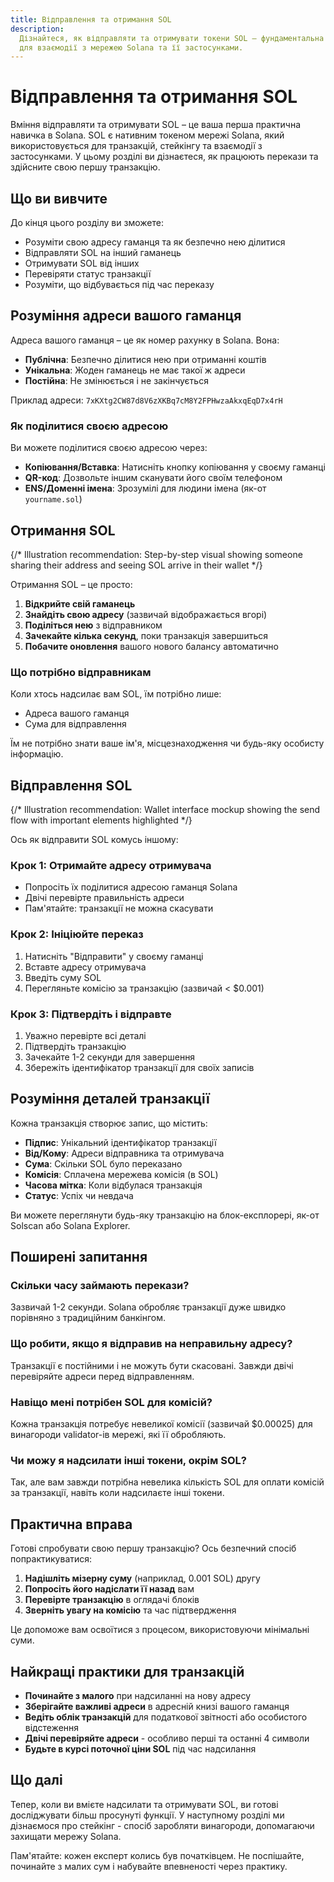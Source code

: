 ```yaml
---
title: Відправлення та отримання SOL
description:
  Дізнайтеся, як відправляти та отримувати токени SOL – фундаментальна навичка
  для взаємодії з мережею Solana та її застосунками.
---
```


# Відправлення та отримання SOL

Вміння відправляти та отримувати SOL – це ваша перша практична навичка в Solana.
SOL є нативним токеном мережі Solana, який використовується для транзакцій,
стейкінгу та взаємодії з застосунками. У цьому розділі ви дізнаєтеся, як
працюють перекази та здійсните свою першу транзакцію.

## Що ви вивчите

До кінця цього розділу ви зможете:

- Розуміти свою адресу гаманця та як безпечно нею ділитися
- Відправляти SOL на інший гаманець
- Отримувати SOL від інших
- Перевіряти статус транзакції
- Розуміти, що відбувається під час переказу

## Розуміння адреси вашого гаманця

Адреса вашого гаманця – це як номер рахунку в Solana. Вона:

- **Публічна**: Безпечно ділитися нею при отриманні коштів
- **Унікальна**: Жоден гаманець не має такої ж адреси
- **Постійна**: Не змінюється і не закінчується

Приклад адреси: `7xKXtg2CW87d8V6zXKBq7cM8Y2FPHwzaAkxqEqD7x4rH`

### Як поділитися своєю адресою

Ви можете поділитися своєю адресою через:

- **Копіювання/Вставка**: Натисніть кнопку копіювання у своєму гаманці
- **QR-код**: Дозвольте іншим сканувати його своїм телефоном
- **ENS/Доменні імена**: Зрозумілі для людини імена (як-от `yourname.sol`)

## Отримання SOL

{/* Illustration recommendation: Step-by-step visual showing someone sharing their address and seeing SOL arrive in their wallet */}

Отримання SOL – це просто:

1. **Відкрийте свій гаманець**
2. **Знайдіть свою адресу** (зазвичай відображається вгорі)
3. **Поділіться нею** з відправником
4. **Зачекайте кілька секунд**, поки транзакція завершиться
5. **Побачите оновлення** вашого нового балансу автоматично

### Що потрібно відправникам

Коли хтось надсилає вам SOL, їм потрібно лише:

- Адреса вашого гаманця
- Сума для відправлення

Їм не потрібно знати ваше ім'я, місцезнаходження чи будь-яку особисту
інформацію.

## Відправлення SOL

{/* Illustration recommendation: Wallet interface mockup showing the send flow with important elements highlighted */}

Ось як відправити SOL комусь іншому:

### Крок 1: Отримайте адресу отримувача

- Попросіть їх поділитися адресою гаманця Solana
- Двічі перевірте правильність адреси
- Пам'ятайте: транзакції не можна скасувати

### Крок 2: Ініціюйте переказ

1. Натисніть "Відправити" у своєму гаманці
2. Вставте адресу отримувача
3. Введіть суму SOL
4. Перегляньте комісію за транзакцію (зазвичай < $0.001)

### Крок 3: Підтвердіть і відправте

1. Уважно перевірте всі деталі
2. Підтвердіть транзакцію
3. Зачекайте 1-2 секунди для завершення
4. Збережіть ідентифікатор транзакції для своїх записів

## Розуміння деталей транзакції

Кожна транзакція створює запис, що містить:

- **Підпис**: Унікальний ідентифікатор транзакції
- **Від/Кому**: Адреси відправника та отримувача
- **Сума**: Скільки SOL було переказано
- **Комісія**: Сплачена мережева комісія (в SOL)
- **Часова мітка**: Коли відбулася транзакція
- **Статус**: Успіх чи невдача

Ви можете переглянути будь-яку транзакцію на блок-експлорері, як-от Solscan або
Solana Explorer.

## Поширені запитання

### Скільки часу займають перекази?

Зазвичай 1-2 секунди. Solana обробляє транзакції дуже швидко порівняно з
традиційним банкінгом.

### Що робити, якщо я відправив на неправильну адресу?

Транзакції є постійними і не можуть бути скасовані. Завжди двічі перевіряйте
адреси перед відправленням.

### Навіщо мені потрібен SOL для комісій?

Кожна транзакція потребує невеликої комісії (зазвичай $0.00025) для винагороди
validator-ів мережі, які її обробляють.

### Чи можу я надсилати інші токени, окрім SOL?

Так, але вам завжди потрібна невелика кількість SOL для оплати комісій за
транзакції, навіть коли надсилаєте інші токени.

## Практична вправа

Готові спробувати свою першу транзакцію? Ось безпечний спосіб попрактикуватися:

1. **Надішліть мізерну суму** (наприклад, 0.001 SOL) другу
2. **Попросіть його надіслати її назад** вам
3. **Перевірте транзакцію** в оглядачі блоків
4. **Зверніть увагу на комісію** та час підтвердження

Це допоможе вам освоїтися з процесом, використовуючи мінімальні суми.

## Найкращі практики для транзакцій

- **Починайте з малого** при надсиланні на нову адресу
- **Зберігайте важливі адреси** в адресній книзі вашого гаманця
- **Ведіть облік транзакцій** для податкової звітності або особистого
  відстеження
- **Двічі перевіряйте адреси** - особливо перші та останні 4 символи
- **Будьте в курсі поточної ціни SOL** під час надсилання

## Що далі

Тепер, коли ви вмієте надсилати та отримувати SOL, ви готові досліджувати більш
просунуті функції. У наступному розділі ми дізнаємося про стейкінг - спосіб
заробляти винагороди, допомагаючи захищати мережу Solana.

Пам'ятайте: кожен експерт колись був початківцем. Не поспішайте, починайте з
малих сум і набувайте впевненості через практику.